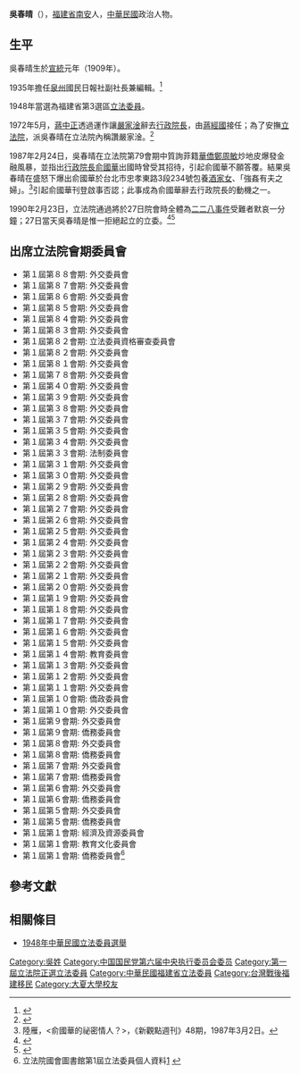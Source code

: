 {{Infobox_officeholder
| name = 吳春晴
| image name =吳春晴.jpg
| width = 
| now = 
| period = 
| Sex = 男 
| nationality = {{QING}}（1909-1911）<br> {{ROC-1912}}（1912-1921）<br>{{ROC}}（1921-）
| Native place = {{QING-1862}}[[福建省|福建省]][[南安|南安]]
| party = {{Kmt}}
| date of birth = [[宣統|宣統]]元年 (1909年)
| place of birth = {{QING-1862}}[[福建省|福建省]][[南安|南安]]
| date of death = 
| place of death = {{ROC}}

| educate = 
* [[大夏大學|大夏大學]]高師科
* 中訓團黨政班廿五期
* 戰地政務研究會第八期
| past = 
* [[南安|南安]]、[[平和縣|平和]]二縣教育局長
* 國民日報社副社長兼總編輯
* 復興日報社社長兼總編輯
* 南方日報總社社長兼總編輯
* [[三民主義青年團|三民主義青年團]]中央幹事會幹事、福建支團幹事兼書記
* 中國國民黨第六屆中央執行委員
* 福建省青年運動委員會主任委員
* 中國國民黨中央第三組副主任
* 臺灣省黨部委員兼書記長
* 臺灣區產業黨部書記長
* 中央設計考核委員
* 第九屆中央候補委員
* 中央委員會第十、十一、十二屆黨務顧問
}}
'''吳春晴'''（{{bd|1909年||?||catIdx=W}}），[[福建省|福建省]][[南安|南安]]人，[[中華民國|中華民國]]政治人物。

==生平==
吳春晴生於[[宣統|宣統]]元年（1909年）。

1935年擔任[[泉州|泉州]]國民日報社副社長兼編輯。<ref>{{Cite web |url=http://mnwhstq.cn/was40/detail?record=5906&&channelid=29719 |title=中统在泉州的活动概述 |accessdate=2014-12-23 |work=泉州文史资料 第四辑 |date=1962-01 |deadurl=yes |archiveurl=https://web.archive.org/web/20141223192220/http://mnwhstq.cn/was40/detail?record=5906&&channelid=29719 |archivedate=2014-12-23 }}</ref>

1948年當選為福建省第3選區[[立法委員|立法委員]]。

1972年5月，[[蔣中正|蔣中正]]透過運作讓[[嚴家淦|嚴家淦]]辭去[[行政院長|行政院長]]，由[[蔣經國|蔣經國]]接任；為了安撫[[立法院|立法院]]，派吳春晴在立法院內稱讚嚴家淦。<ref>{{Cite web |url=http://taiwan.huanqiu.com/taiwan_history/2009-08/536794_12.html |title=揭秘蒋介石如何处心积虑传位给亲生儿子 |accessdate=2014-12-23 |publisher=[[人民網|人民網]] |date=2009-08-05 |archive-url=https://web.archive.org/web/20141223201126/http://taiwan.huanqiu.com/taiwan_history/2009-08/536794_12.html |archive-date=2014-12-23 |dead-url=yes }}</ref>

1987年2月24日，吳春晴在立法院第79會期中質詢菲籍[[華僑|華僑]][[鄭周敏|鄭周敏]]炒地皮爆發金融風暴，並指出[[行政院長|行政院長]][[俞國華|俞國華]]出國時曾受其招待，引起俞國華不願答覆。結果吳春晴在盛怒下爆出俞國華於台北市忠孝東路3段234號包養[[酒家女|酒家女]]、「強姦有夫之婦」。<ref>陸雁，<俞國華的祕密情人？>，《新觀點週刊》48期，1987年3月2日。</ref>引起俞國華刊登啟事否認；此事成為俞國華辭去行政院長的動機之一。

1990年2月23日，立法院通過將於27日院會時全體為[[二二八事件|二二八事件]]受難者默哀一分鐘；27日當天吳春晴是惟一拒絕起立的立委。<ref>{{cite book|author=阮美姝|authorlink=阮美姝|title=《孤寂煎熬四十五年》|year=1992|publisher=[[前衛出版社|前衛出版社]]|isbn=957-9512-52-3|pages=233|quote=二月二十七日當天，除了萬年立委吳春晴拒絕起立之外，全體與會者均起立，為受難者的靈魂低頭默哀，會場寂然無聲，頭戴黑絨鴨舌帽的吳春晴則雙手盤交胸前，冷眼旁觀默哀儀式。其後，他回答記者的詢問說：「我不能做國家的罪人。」}}</ref><ref>{{Cite web |url=http://dava.ncl.edu.tw/MetadataInfo.aspx?funtype=0&id=90858&PlayType=1&BLID=90858 |title=立法院向二二八事件死難者默哀並投票選舉梁肅戎為院長立委吳春晴沒有起立 |accessdate=2014-12-23 |archive-date=2014-12-23 |archive-url=https://web.archive.org/web/20141223160959/http://dava.ncl.edu.tw/MetadataInfo.aspx?funtype=0&id=90858&PlayType=1&BLID=90858 |dead-url=no }}</ref>

== 出席立法院會期委員會 ==
* 第１屆第８８會期: 外交委員會 
* 第１屆第８７會期: 外交委員會 
* 第１屆第８６會期: 外交委員會 
* 第１屆第８５會期: 外交委員會 
* 第１屆第８４會期: 外交委員會 
* 第１屆第８３會期: 外交委員會 
* 第１屆第８２會期: 立法委員資格審查委員會 
* 第１屆第８２會期: 外交委員會 
* 第１屆第８１會期: 外交委員會 
* 第１屆第７８會期: 外交委員會 
* 第１屆第４０會期: 外交委員會 
* 第１屆第３９會期: 外交委員會 
* 第１屆第３８會期: 外交委員會 
* 第１屆第３７會期: 外交委員會 
* 第１屆第３５會期: 外交委員會 
* 第１屆第３４會期: 外交委員會 
* 第１屆第３３會期: 法制委員會 
* 第１屆第３１會期: 外交委員會 
* 第１屆第３０會期: 外交委員會 
* 第１屆第２９會期: 外交委員會 
* 第１屆第２８會期: 外交委員會 
* 第１屆第２７會期: 外交委員會 
* 第１屆第２６會期: 外交委員會 
* 第１屆第２５會期: 外交委員會 
* 第１屆第２４會期: 外交委員會 
* 第１屆第２３會期: 外交委員會 
* 第１屆第２２會期: 外交委員會 
* 第１屆第２１會期: 外交委員會 
* 第１屆第２０會期: 外交委員會 
* 第１屆第１９會期: 外交委員會 
* 第１屆第１８會期: 外交委員會 
* 第１屆第１７會期: 外交委員會 
* 第１屆第１６會期: 外交委員會 
* 第１屆第１５會期: 外交委員會 
* 第１屆第１４會期: 教育委員會 
* 第１屆第１３會期: 外交委員會 
* 第１屆第１２會期: 外交委員會 
* 第１屆第１１會期: 外交委員會 
* 第１屆第１０會期: 僑政委員會 
* 第１屆第１０會期: 外交委員會 
* 第１屆第９會期: 外交委員會 
* 第１屆第９會期: 僑務委員會 
* 第１屆第８會期: 外交委員會 
* 第１屆第８會期: 僑務委員會 
* 第１屆第７會期: 外交委員會 
* 第１屆第７會期: 僑務委員會 
* 第１屆第６會期: 外交委員會 
* 第１屆第６會期: 僑務委員會 
* 第１屆第５會期: 外交委員會 
* 第１屆第５會期: 僑務委員會 
* 第１屆第１會期: 經濟及資源委員會 
* 第１屆第１會期: 教育文化委員會 
* 第１屆第１會期: 僑務委員會<ref>立法院國會圖書館第1屆立法委員個人資料[http://npl.ly.gov.tw/do/www/commissionerInfo?id=93&act=commit&expire=0&appdateId=0] {{Wayback|url=http://npl.ly.gov.tw/do/www/commissionerInfo?id=93&act=commit&expire=0&appdateId=0 |date=20141223192714 }}</ref>

==參考文獻==
<references />

==相關條目==
*[[1948年中華民國立法委員選舉|1948年中華民國立法委員選舉]]

{{DEFAULTSORT:Wu吳}}
[[Category:吳姓|Category:吳姓]]
[[Category:中国国民党第六届中央执行委员会委员|Category:中国国民党第六届中央执行委员会委员]]
[[Category:第一屆立法院正選立法委員|Category:第一屆立法院正選立法委員]]
[[Category:中華民國福建省立法委員|Category:中華民國福建省立法委員]]
[[Category:台灣戰後福建移民|Category:台灣戰後福建移民]]
[[Category:大夏大學校友|Category:大夏大學校友]]